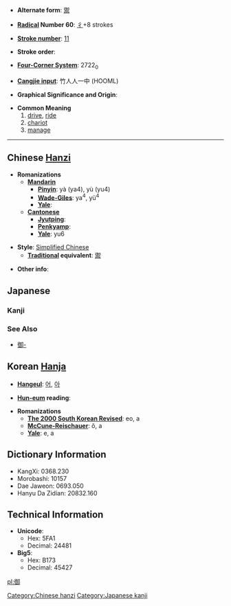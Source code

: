 * '''Alternate form''': [[禦]]

* '''[[Wiktionary:Chinese radical index| Radical]] Number 60''': [[Wiktionary:Chinese radical index 彳|彳]]+8 strokes

* '''[[Wiktionary:Chinese total strokes index|Stroke number]]''': [[Wiktionary:Chinese total strokes index 11|11]]

* '''Stroke order''': 

* '''[[Wiktionary:Chinese four corner index|Four-Corner System]]''': 2722<sub>0</sub>

* '''[[Wiktionary:Chinese Cangjie index|Cangjie input]]''': 竹人人一中 (HOOML)

* '''Graphical Significance and Origin''': 

* '''Common Meaning'''
*#[[drive]], [[ride]]
*# [[chariot]]
*# [[manage]]

----

== Chinese [[Hanzi]] ==

* '''Romanizations'''
** '''[[Mandarin]]'''
*** '''[[Pinyin]]''': yà (ya4), yù (yu4)
*** '''[[Wade-Giles]]''': ya<sup>4</sup>, yü<sup>4</sup>
*** '''[[Yale]]''': 
** '''[[Cantonese]]'''
*** '''[[Jyutping]]''':
*** '''[[Penkyamp]]''': 
*** '''[[Yale]]''': yu6

* '''Style''': [[Simplified Chinese]] 
** '''[[Traditional Chinese|Traditional]] equivalent''': [[禦]]

* '''Other info''': 



== Japanese ==
===Kanji===
{{kanji|[[ぎょ]] ([[gyo]]), [[ご]] ([[go]])|[[おん]] ([[on]]), [[おさめる]] ([[osameru]])}}

===See Also=== 
*[[御-]]

== Korean [[Hanja]] ==

* '''[[Hangeul]]''': [[어]], [[아]]

* '''[[Hun-eum]] reading''': 

* '''Romanizations'''
** '''[[The 2000 South Korean Revised Romanization|The 2000 South Korean Revised]]''': eo, a
** '''[[McCune-Reischauer]]''': ŏ, a
** '''[[Yale]]''': e, a


== Dictionary Information ==

* KangXi: 0368.230
* Morobashi: 10157
* Dae Jaweon: 0693.050
* Hanyu Da Zidian: 20832.160

== Technical Information ==

* '''Unicode''':
** Hex: 5FA1
** Decimal: 24481
* '''Big5''':
** Hex: B173
** Decimal: 45427

[[Category:Chinese hanzi]]
[[Category:Japanese kanji]]

[[pl:御]]